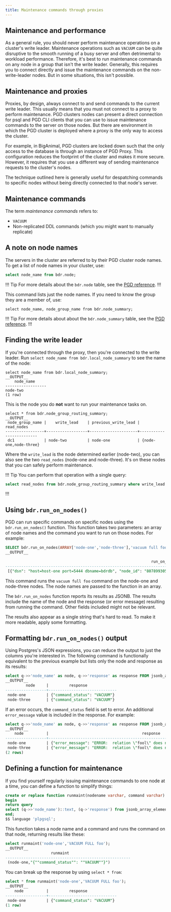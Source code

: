 ```yaml
---
title: Maintenance commands through proxies
---
```


## Maintenance and performance

As a general rule, you should never perform maintenance operations on a cluster's write leader. 
Maintenance operations such as `VACUUM` can be quite disruptive to the smooth running of a busy server and often detrimental to workload performance.
Therefore, it's best to run maintenance commands on any node in a group that isn't the write leader.
Generally, this requires you to connect directly and issue the maintenance commands on the non-write-leader nodes.
But in some situations, this isn't possible.

## Maintenance and proxies

Proxies, by design, always connect to and send commands to the current write leader.
This usually means that you must not connect to a proxy to perform maintenance.
PGD clusters nodes can present a direct connection for psql and PGD CLI clients that you can use to issue maintenance commands to the server on those nodes. 
But there are environment in which the PGD cluster is deployed where a proxy is the only way to access the cluster.

For example, in BigAnimal, PGD clusters are locked down such that the only access to the database is through an instance of PGD Proxy. 
This configuration reduces the footprint of the cluster and makes it more secure. However, it requires that you use a different way of sending maintenance requests to the cluster's nodes.

The technique outlined here is generally useful for despatching commands to specific nodes without being directly connected to that node's server.

## Maintenance commands

The term *maintenance commands* refers to:

* `VACUUM` 
* Non-replicated DDL commands (which you might want to manually replicate)


## A note on node names

The servers in the cluster are referred to by their PGD cluster node names. To get a list of node names in your cluster, use:

```SQL
select node_name from bdr.node;
```

!!! Tip
For more details about the `bdr.node` table, see the [PGD reference](/pgd/latest/reference/catalogs-visible#bdrnode).
!!!

This command lists just the node names. If you need to know the group they are a member of, use:

```
select node_name, node_group_name from bdr.node_summary;
```

!!! Tip
For more details about about the `bdr.node_summary` table, see the [PGD reference](/pgd/latest/reference/catalogs-visible#bdrnode_summary).
!!!

## Finding the write leader

If you're connected through the proxy, then you're connected to the write leader. 
Run `select node_name from bdr.local_node_summary` to see the name of the node:

```
select node_name from bdr.local_node_summary;
__OUTPUT__
    node_name
------------------
node-two
(1 row)
```

This is the node you do **not** want to run your maintenance tasks on. 

```
select * from bdr.node_group_routing_summary;
__OUTPUT__
 node_group_name |    write_lead    | previous_write_lead |       read_nodes
-----------------+------------------+---------------------+-------------------------
 dc1             | node-two         | node-one            | {node-one,node-three}
```

Where the `write_lead` is the node determined earlier (node-two), you can also see the two `read_nodes` (node-one and node-three). 
It's on these nodes that you can safely perform maintenance.


!!! Tip
You can perform that operation with a single query:
```SQL
select read_nodes from bdr.node_group_routing_summary where write_lead = (select node_name from bdr.local_node_summary);
```
!!!

## Using `bdr.run_on_nodes()`
PGD can run specific commands on specific nodes using the `bdr.run_on_nodes()` function. This function takes two parameters: an array of node names and the command you want to run on those nodes. For example:

```SQL
SELECT bdr.run_on_nodes(ARRAY['node-one','node-three'],'vacuum full foo');
__OUTPUT__

                                                            	run_on_nodes
-----------------------------------------------------------------------------------------------------------------------------------------------------------------------------------------------------------------------------------------------------------------------------------------------------------------------------------------------------------------------------------------------------------------------------------------------------------------------------------------------------------------------------------------------------------------------------------------------------------------------
 [{"dsn": "host=host-one port=5444 dbname=bdrdb", "node_id": "807899305", "response": {"command_status": "VACUUM"}, "node_name": "node-one", "query_send_time": "2024-01-16 16:24:35.418323+00"}, {"dsn": "host=host-three port=5432 dbname=bdrdb", "node_id": "199017004", "response": {"command_status": "VACUUM"}, "node_name": "node", "query_send_time": "2024-01-16 16:24:35.4542+00"}]
```

This command runs the `vacuum full foo` command on the node-one and node-three nodes.
The node names are passed to the function in an array.

The `bdr.run_on_nodes` function reports its results as JSONB. 
The results include the name of the node and the response (or error message) resulting from running the command.
Other fields included might not be relevant. 

The results also appear as a single string that's hard to read. To make it more readable, apply some formatting.

## Formatting `bdr.run_on_nodes()` output

Using Postgres's JSON expressions, you can reduce the output to just the columns you're interested in. The following command is functionally equivalent to the previous example but lists only the node and response as its results:

```SQL
select q->>'node_name' as node, q->>'response' as response FROM jsonb_array_elements(bdr.run_on_nodes(ARRAY['node-one','node-three'], 'VACUUM FULL foo')) q;
__OUTPUT__
         node     |       	response
------------------+------------------------------
 node-one         | {"command_status": "VACUUM"}
 node-three       | {"command_status": "VACUUM"}
```

If an error occurs, the `command_status` field is set to error. An additional `error_message` value is included in the response. For example:

```SQL
select q->>'node_name' as node, q->>'response' as response FROM jsonb_array_elements(bdr.run_on_nodes(ARRAY['node-one','node-three'], 'VACUUM FULL fool')) q;
__OUTPUT__
   	node   	      |                                      	response
------------------+--------------------------------------------------------------------------------------------
 node-one         | {"error_message": "ERROR:  relation \"fool\" does not exist\n", "command_status": "ERROR"}
 node-three       | {"error_message": "ERROR:  relation \"fool\" does not exist\n", "command_status": "ERROR"}
(2 rows)
```

## Defining a function for maintenance

If you find yourself regularly issuing maintenance commands to one node at a time, you can define a function to simplify things:

```SQL
create or replace function runmaint(nodename varchar, command varchar) returns TABLE(node text,response jsonb) as $$
begin
return query
select (q->>'node_name')::text, (q->'response') from jsonb_array_elements(bdr.run_on_nodes(ARRAY [nodename], command)) as q;
end;
$$ language 'plpgsql';
```

This function takes a node name and a command and runs the command on that node, returning results like these:

```SQL
select runmaint('node-one','VACUUM FULL foo');
__OUTPUT__
                   	runmaint
-------------------------------------------------------
 (node-one,"{""command_status"": ""VACUUM""}")
```

You can break up the response by using `select * from`:

```SQL
select * from runmaint('node-one','VACUUM FULL foo');
__OUTPUT__
   	node          |       	response
------------------+------------------------------
 node-one         | {"command_status": "VACUUM"}
(1 row)
```
